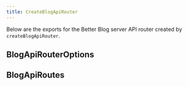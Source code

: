 ```yaml
---
title: CreateBlogApiRouter
---
```


Below are the exports for the Better Blog server API router created by `createBlogApiRouter`.

## BlogApiRouterOptions

<AutoTypeTable path="../src/api/types.ts" name="BlogApiRouterOptions" />

## BlogApiRoutes

<AutoTypeTable path="../src/api/api.ts" name="BlogApiRoutes" />


